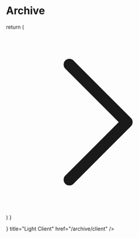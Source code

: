 
# Archive

  return (
    <svg
      xmlns="http://www.w3.org/2000/svg"
      fill="none"
      viewBox="0 0 24 24"
      stroke-width="1.5"
      stroke="currentColor"
    >
      <path
        stroke-linecap="round"
        stroke-linejoin="round"
        d="M8.25 4.5l7.5 7.5-7.5 7.5"
      />
    </svg>
  )
}

<Cards>
  <Card icon={<Counter />} title="Light Client" href="/archive/client" />
</Cards>
